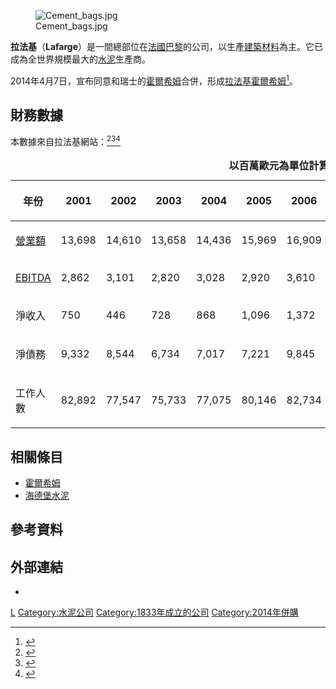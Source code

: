 {{Infobox company
| name  =  拉法基<br>Lafarge S.A.
| logo  =  Lafarge (Unternehmen) logo.svg
| type  =  股份公司 
| foundation  =  1833年
| location  =  [[法國|法國]][[巴黎|巴黎]]
| key_people  =  Bruno Lafont <small>([[主席|主席]]兼[[CEO|CEO]])</small>
| industry  =  [[建築材料|建築材料]]   
| products  =  [[水泥|水泥]]、[[骨料|骨料]]、[[瀝青|瀝青]]生產與鋪設、[[混凝土|混凝土]]、[[干壁|石膏板]]
| revenue  =  [[歐元|€]]158.16億元<small>(2012)</small><ref name="AR2012">{{cite web |url=http://www.lafarge.com/04032013-press_publication-2012_annual_report-uk.pdf |title=Annual Report 2012 |publisher=Lafarge |access-date=2014-04-07 |archive-date=2014-09-12 |archive-url=https://web.archive.org/web/20140912202159/http://www.lafarge.com/04032013-press_publication-2012_annual_report-uk.pdf |dead-url=no }}</ref>
| operating_income  =  € 24.4億元<small>(2012)</small><ref name="AR2012" />
| net_income  =  € 4.32億元<small>(2012)</small><ref name="AR2012" />
| assets  =  €394.6億元<small>(2012年底)</small><ref name="AR2012" />
| equity  =  
| num_employees  =  65,000  <small>(2012年底)</small><ref name="AR2012" />
| parent  = [[拉法基霍爾希姆|拉法基霍爾希姆]]
| homepage  =  [http://www.lafarge.com www.lafarge.com]
| caption    = 
| intl  =  yes
}}

[[Image:Cement_bags.jpg|thumb]]

'''拉法基'''（'''Lafarge'''）是一間總部位在[[法國|法國]][[巴黎|巴黎]]的公司，以生產[[建築材料|建築材料]]為主。它已成為全世界規模最大的[[水泥|水泥]]生產商。

2014年4月7日，宣布同意和瑞士的[[霍爾希姆|霍爾希姆]]合併，形成[[拉法基霍爾希姆|拉法基霍爾希姆]]<ref>{{cite web|url=http://uk.reuters.com/article/2014/04/07/uk-lafarge-holcim-idUKBREA3608S20140407|title=Holcim, Lafarge agree merger to create cement giant|publisher=[[路透社|路透社]]|date=2014-04-07|accessdate=2014-04-07|archive-date=2014-06-07|archive-url=https://web.archive.org/web/20140607050013/http://uk.reuters.com/article/2014/04/07/uk-lafarge-holcim-idUKBREA3608S20140407|dead-url=yes}}</ref>。

== 財務數據 ==
本數據來自拉法基網站：<ref name="AR2010">{{cite web |url=http://www.lafarge.com/04102012-press_publication-2011_annual_report-uk.pdf |title=Annual Report 2011 |accessdate=2011-04-17 |publisher=Lafarge }}{{Dead link}}</ref><ref name="AR2009">{{cite web |url=http://www.lafarge.com/06112009-press_publication-2009_annual_report-uk.pdf |title=Annual Report 2009 |accessdate=2010-03-14 |publisher=Lafarge |archive-date=2012-01-21 |archive-url=https://www.webcitation.org/64qfXbsH6?url=http://www.lafarge.com/06112009-press_publication-2009_annual_report-uk.pdf |dead-url=yes }}</ref><ref>{{Cite web |url=http://www.opesc.org/fiche-societe/fiche-societe.php?entreprise=LAFARGE |title=OpesC |access-date=2014-04-07 |archive-date=2008-06-22 |archive-url=https://web.archive.org/web/20080622173637/http://www.opesc.org/fiche-societe/fiche-societe.php?entreprise=LAFARGE |dead-url=no }}</ref>

{| class="wikitable" border="3"
|+ '''以百萬歐元為單位計算的財務數據'''
! 年份
!   2001
!   2002
!   2003
!   2004
!   2005
!   2006
!   2007
!   2008
!   2009
!   2010
!   2011
!   2012
|-----
| [[營業額|營業額]]
|  13,698
|  14,610
|  13,658
|  14,436
|  15,969
|  16,909
|  17,614
|  19,033
|  15,884
|  14,834
|  15,284
|  15,816
|-----
| [[EBITDA|EBITDA]]
|   2,862
|   3,101
|   2,820
|   3,028
|   2,920
|   3,610
|   4,183
|   4,618
|   3,600
|   3,614
|   3,217
|   3,450
|-----
| 淨收入
|     750
|     446
|     728
|     868
|   1,096
|   1,372
|   1,909
|   1,598
|     736
|     827
|     593
|     432
|-----
| 淨債務
|   9,332
|   8,544
|   6,734
|   7,017
|   7,221
|   9,845
|   8,685
|  16,884
|  13,795
|  13,993
|  11,974
|  11,317
|-----
| 工作人數
|   82,892
|   77,547
|   75,733
|   77,075
|   80,146
|   82,734
|   77,720
|   83,440
|   77,994
|   75,680
|   68,000
|   65,000
|}

== 相關條目 ==
* [[霍爾希姆|霍爾希姆]]
* [[海德堡水泥|海德堡水泥]]

== 參考資料 ==
{{reflist}}

== 外部連結 ==
* {{official website|http://www.lafarge.com}}

{{DEFAULTSORT:Lafarge}}
[[Category:法國化學工業公司|L]]
[[Category:水泥公司|Category:水泥公司]]
[[Category:1833年成立的公司|Category:1833年成立的公司]]
[[Category:2014年併購|Category:2014年併購]]